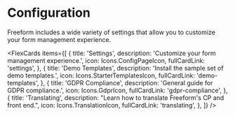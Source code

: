 

# Configuration

Freeform includes a wide variety of settings that allow you to customize your form management experience.

<FlexCards
  items={[
    {
      title: 'Settings',
      description: 'Customize your form management experience.',
      icon: Icons.ConfigPageIcon,
      fullCardLink: 'settings',
    },
    {
      title: 'Demo Templates',
      description: 'Install the sample set of demo templates.',
      icon: Icons.StarterTemplatesIcon,
      fullCardLink: 'demo-templates',
    },
    {
      title: 'GDPR Compliance',
      description: 'General guide for GDPR compliance.',
      icon: Icons.GdprIcon,
      fullCardLink: 'gdpr-compliance',
    },
    {
      title: 'Translating',
      description: "Learn how to translate Freeform's CP and front end.",
      icon: Icons.TranslationIcon,
      fullCardLink: 'translating',
    },
  ]}
/>
